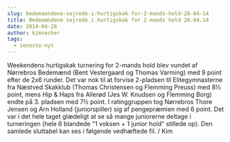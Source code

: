 ```yaml
---
slug: bedemaendene-sejrede-i-hurtigskak-for-2-mands-hold-26-04-14
title: Bedemændene sejrede i hurtigskak for 2-mands hold 26.04.14
date: 2014-04-28
author: kimsecher
tags:
  - seneste-nyt
---
```

Weekendens hurtigskak turnering for 2-mands hold blev vundet af Nørrebros Bedemænd (Bent Vestergaard og Thomas Varming) med 9 point efter de 2x6 runder. Det var nok til at forvise 2-pladsen til Elitegymnasterne fra Næstved Skakklub (Thomas Christensen og Flemming Preuss) med 8½ point, mens Hip &amp; Haps fra Allerød (Jes W. Knudsen og Flemming Borg) endte på 3. pladsen med 7½ point.
I ratinggruppen tog Nørrebros Thore Jensen og Arn Holland (juniorspiller) sig af pengepræmien med 6 point. Det var i det hele taget glædeligt at se så mange juniorerne deltage i turneringen (hele 6 blandede "1 voksen + 1 junior hold" stillede op).
Den samlede sluttabel kan ses i følgende vedhæftede fil.
/ Kim
<a className="pdfppt-link" title="" href="https://nbskak.dk/wp-content/uploads/2014/04/Nørrebro-hurtig-2-mands-lør.26.04.14.pdf"><img alt="" src="https://nbskak.dk/wp-content/plugins/pdf-ppt-viewer/icon_pdf.gif" /></a>
